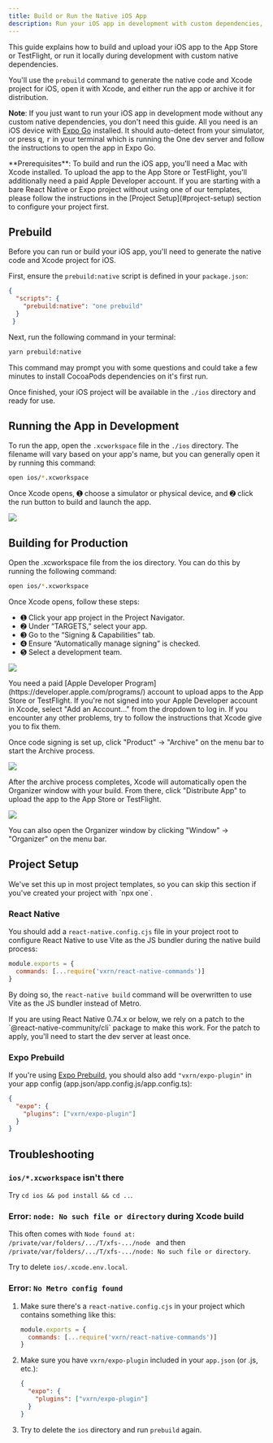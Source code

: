 ```yaml
---
title: Build or Run the Native iOS App
description: Run your iOS app in development with custom dependencies, or build it for App Store and TestFlight
---
```


This guide explains how to build and upload your iOS app to the App Store or TestFlight, or run it locally during development with custom native dependencies.

You'll use the `prebuild` command to generate the native code and Xcode project for iOS, open it with Xcode, and either run the app or archive it for distribution.

**Note**: If you just want to run your iOS app in development mode without any custom native dependencies, you don't need this guide. All you need is an iOS device with [Expo Go](https://apps.apple.com/us/app/expo-go/id982107779) installed. It should auto-detect from your simulator, or press <kbd>q</kbd>, <kbd>r</kbd> in your terminal which is running the One dev server and follow the instructions to open the app in Expo Go.

<Notice>
  **Prerequisites**: To build and run the iOS app, you'll need a Mac with Xcode installed. To upload the app to the App Store or TestFlight, you'll additionally need a paid Apple Developer account.
</Notice>

<Notice theme="blue">
  If you are starting with a bare React Native or Expo project without using one of our templates, please follow the instructions in the [Project Setup](#project-setup) section to configure your project first.
</Notice>


## Prebuild

Before you can run or build your iOS app, you'll need to generate the native code and Xcode project for iOS.

First, ensure the `prebuild:native` script is defined in your `package.json`:

```json
{
  "scripts": {
    "prebuild:native": "one prebuild"
  }
 }
```

Next, run the following command in your terminal:

```bash
yarn prebuild:native
```

This command may prompt you with some questions and could take a few minutes to install CocoaPods dependencies on it's first run.

Once finished, your iOS project will be available in the `./ios` directory and ready for use.


## Running the App in Development

To run the app, open the `.xcworkspace` file in the `./ios` directory. The filename will vary based on your app's name, but you can generally open it by running this command:

```bash
open ios/*.xcworkspace
```

Once Xcode opens, ➊ choose a simulator or physical device, and ➋ click the run button to build and launch the app.

![](https://hackmd.io/_uploads/r1k5LhYRA.png)


## Building for Production

Open the .xcworkspace file from the ios directory. You can do this by running the following command:

```bash
open ios/*.xcworkspace
```

Once Xcode opens, follow these steps:

* ➊ Click your app project in the Project Navigator.
* ➋ Under “TARGETS,” select your app.
* ➌ Go to the “Signing & Capabilities” tab.
* ➍ Ensure “Automatically manage signing” is checked.
* ➎ Select a development team.

![](https://hackmd.io/_uploads/BkLe23YAA.png)


<Notice>
  You need a paid [Apple Developer Program](https://developer.apple.com/programs/) account to upload apps to the App Store or TestFlight. If you're not signed into your Apple Developer account in Xcode, select "Add an Account…" from the dropdown to log in.
</Notice>

<Notice>
  If you encounter any other problems, try to follow the instructions that Xcode give you to fix them.
</Notice>

Once code signing is set up, click "Product" →  "Archive" on the menu bar to start the Archive process.

![](https://hackmd.io/_uploads/B12qjntRA.png)

After the archive process completes, Xcode will automatically open the Organizer window with your build. From there, click "Distribute App" to upload the app to the App Store or TestFlight.

![](https://hackmd.io/_uploads/S1buC2FR0.png)

<Notice>
  You can also open the Organizer window by clicking "Window" → "Organizer" on the menu bar.
</Notice>


## Project Setup

<Notice>
  We've set this up in most project templates, so you can skip this section if you've created your project with `npx one`.
</Notice>

### React Native

You should add a `react-native.config.cjs` file in your project root to configure React Native to use Vite as the JS bundler during the native build process:

```js
module.exports = {
  commands: [...require('vxrn/react-native-commands')]
}
```

By doing so, the `react-native build` command will be overwritten to use Vite as the JS bundler instead of Metro.

<Notice>
  If you are using React Native 0.74.x or below, we rely on a patch to the `@react-native-community/cli` package to make this work. For the patch to apply, you'll need to start the dev server at least once.
</Notice>

### Expo Prebuild

If you're using [Expo Prebuild](https://docs.expo.dev/workflow/prebuild), you should also add `"vxrn/expo-plugin"` in your app config (app.json/app.config.js/app.config.ts):

```json
{
  "expo": {
    "plugins": ["vxrn/expo-plugin"]
  }
}
```


## Troubleshooting

### `ios/*.xcworkspace` isn't there

Try `cd ios && pod install && cd ..`.

### Error: `node: No such file or directory` during Xcode build

This often comes with `Node found at: /private/var/folders/.../T/xfs-.../node
` and then `/private/var/folders/.../T/xfs-.../node: No such file or directory`.

Try to delete `ios/.xcode.env.local`.

### Error: `No Metro config found`

1. Make sure there's a `react-native.config.cjs` in your project which contains something like this:

    ```js
    module.exports = {
      commands: [...require('vxrn/react-native-commands')]
    }
    ```
2. Make sure you have `vxrn/expo-plugin` included in your `app.json` (or .js, etc.):

    ```json
    {
      "expo": {
        "plugins": ["vxrn/expo-plugin"]
      }
    }
    ```
3. Try to delete the `ios` directory and run `prebuild` again.
